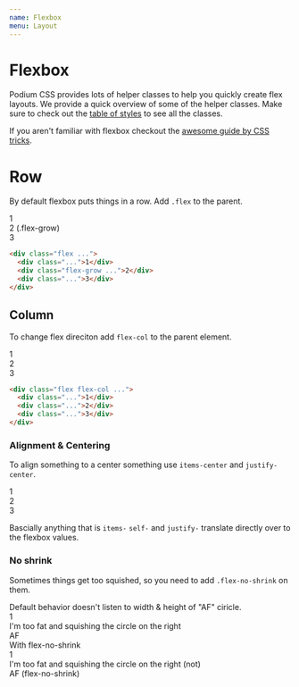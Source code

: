 ```yaml
---
name: Flexbox
menu: Layout
---
```


# Flexbox


Podium CSS provides lots of helper classes to help you quickly create flex
layouts. We provide a quick overview of some of the helper classes. Make sure to check
out the [table of styles](table-of-styles) to see all the classes.

If you aren't familiar with flexbox checkout the [awesome guide by CSS tricks](https://css-tricks.com/snippets/css/a-guide-to-flexbox/).

# Row

By default flexbox puts things in a row. Add `.flex` to the parent.

<div class="flex bg-mystic">
  <div class="text-mineshaft text-center bg-white px-4 py-2 m-2">1</div>
  <div class="flex-grow text-mineshaft text-center bg-white px-4 py-2 m-2">
    2 (.flex-grow)
  </div>
  <div class="text-mineshaft text-center bg-white px-4 py-2 m-2">3</div>
</div>

```html
<div class="flex ...">
  <div class="...">1</div>
  <div class="flex-grow ...">2</div>
  <div class="...">3</div>
</div>
```

## Column

To change flex direciton add `flex-col` to the parent element.

<Playground>
  <div class="flex flex-col bg-mystic">
    <div class="text-mineshaft text-center bg-white py-2 m-2">1</div>
    <div class="flex-1 text-mineshaft text-center bg-white py-2 m-2">2</div>
    <div class="text-mineshaft text-center bg-white py-2 m-2">3</div>
  </div>
</Playground>

```html
<div class="flex flex-col ...">
  <div class="...">1</div>
  <div class="...">2</div>
  <div class="...">3</div>
</div>
```

### Alignment & Centering

To align something to a center something use `items-center` and `justify-center`.

<Playground>
  <div class="flex flex-col h-15 w-15 items-center justify-center bg-mystic">
    <div class="text-mineshaft text-center bg-white px-5 m-2">1</div>
    <div class="text-mineshaft text-center bg-white px-5 m-2">2</div>
    <div class="text-mineshaft text-center bg-white px-5 m-2">3</div>
  </div>
</Playground>

Bascially anything that is `items-` `self-` and `justify-` translate directly over to the flexbox values.

### No shrink

Sometimes things get too squished, so you need to add `.flex-no-shrink` on them.

<Playground>
  Default behavior doesn't listen to width & height of "AF" ciricle.
  <div class="flex w-15 bg-mystic items-center mb-5">
    <div class="text-mineshaft text-center bg-white px-4 py-2 m-2">1</div>
    <div class="flex-grow text-mineshaft text-center bg-white px-4 py-2 m-2">
      I'm too fat and squishing the circle on the right
    </div>
    <div class="text-mineshaft text-center bg-white px-4 py-2 m-2 rounded-full w-11 h-11">
      AF
    </div>
  </div>
  With flex-no-shrink
  <div class="flex w-15 bg-mystic items-center">
    <div class="text-mineshaft text-center bg-white px-4 py-2 m-2">1</div>
    <div class="flex-grow text-mineshaft text-center bg-white px-4 py-2 m-2">
      I'm too fat and squishing the circle on the right (not)
    </div>
    <div class="text-mineshaft text-center bg-white px-4 py-2 m-2 rounded-full w-11 h-11 flex-no-shrink text-xs">
      AF (flex-no-shrink)
    </div>
  </div>
</Playground>
